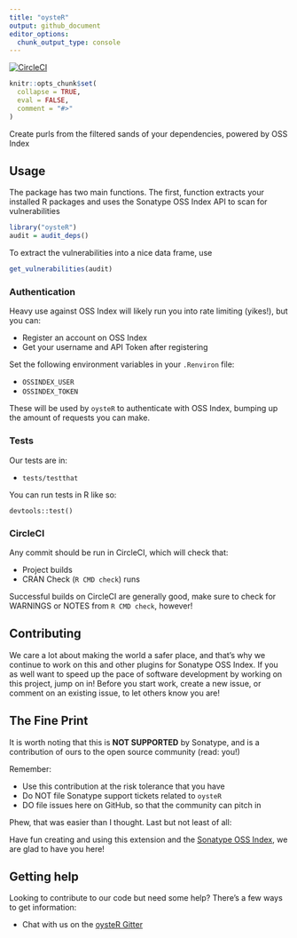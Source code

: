 ```yaml
--- 
title: "oysteR"
output: github_document
editor_options: 
  chunk_output_type: console
---
```


<!-- README.md is generated from README.Rmd. Please edit that file -->

[![CircleCI](https://circleci.com/gh/sonatype-nexus-community/oysteR.svg?style=svg)](https://circleci.com/gh/sonatype-nexus-community/oysteR)

```r
knitr::opts_chunk$set(
  collapse = TRUE,
  eval = FALSE,
  comment = "#>"
)
```

Create purls from the filtered sands of your dependencies, powered by OSS Index

## Usage

The package has two main functions. The first, function extracts
your installed R packages and uses the Sonatype OSS Index API to scan for 
vulnerabilities

```r
library("oysteR")
audit = audit_deps()
```
To extract the vulnerabilities into a nice data frame, use
```r
get_vulnerabilities(audit)
```

### Authentication

Heavy use against OSS Index will likely run you into rate limiting (yikes!), but you can:

- Register an account on OSS Index
- Get your username and API Token after registering

Set the following environment variables in your `.Renviron` file:

  - `OSSINDEX_USER`
  - `OSSINDEX_TOKEN`

These will be used by `oysteR` to authenticate with OSS Index, bumping up the amount of requests you can make.

### Tests

Our tests are in:

- `tests/testthat`

You can run tests in R like so:

`devtools::test()`

### CircleCI

Any commit should be run in CircleCI, which will check that:

- Project builds
- CRAN Check (`R CMD check`) runs

Successful builds on CircleCI are generally good, make sure to check for WARNINGS or NOTES from `R CMD check`, however!

## Contributing

We care a lot about making the world a safer place, and that's why we continue to work on this and other plugins for Sonatype OSS Index. If you as well want to speed up the pace of software development by working on this project, jump on in! Before you start work, create a new issue, or comment on an existing issue, to let others know you are!

## The Fine Print

It is worth noting that this is **NOT SUPPORTED** by Sonatype, and is a contribution of ours
to the open source community (read: you!)

Remember:

- Use this contribution at the risk tolerance that you have
- Do NOT file Sonatype support tickets related to `oysteR`
- DO file issues here on GitHub, so that the community can pitch in

Phew, that was easier than I thought. Last but not least of all:

Have fun creating and using this extension and the [Sonatype OSS Index](https://ossindex.sonatype.org/), we are glad to have you here!

## Getting help

Looking to contribute to our code but need some help? There's a few ways to get information:

- Chat with us on the [oysteR Gitter](https://gitter.im/sonatype-nexus-community/oysteR)
